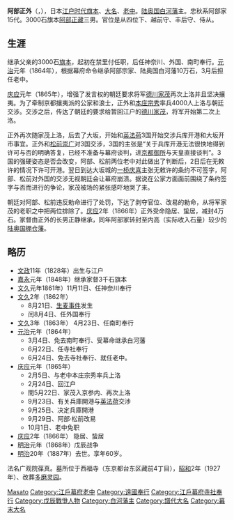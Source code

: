 {{Unreferenced |time=2009-05-28T09:45:00+00:00 }}
{{Infobox officeholder 
| name= 阿部正外
| image= Abe Masato.jpg
| caption=

| order=[[白河藩|白河藩]]藩主
| term_start=1864年
| term_end=1866年
| predecessor= [[阿部正耆|阿部正耆]]
| successor= [[阿部正靜|阿部正靜]]

| order1=[[江戶幕府|江戶幕府]][[老中|老中]]
| term_start1=1864年
| term_end1=1865年
| predecessor1= 
| successor1= 

| order2=[[江戶幕府|江戶幕府]][[寺社奉行|寺社奉行]]
| term_start2=1864年
| term_end2=1864年
| predecessor2= 
| successor2= 

| order3=[[町奉行|江戶北町奉行]]
| term_start3=1863年
| term_end3=1864年
| predecessor3= {{link-ja|佐佐木顯發|佐々木顕発}}
| successor3= {{link-ja|都筑峯暉|都筑峯暉}}

| order4=[[江戶幕府|江戶幕府]]{{link-ja|外國奉行|外国奉行}}
| term_start4=1862年
| term_end4=1863年
| predecessor4= 
| successor4= 

| birth_date={{birth date|1828|2|15}}<br>（[[文政|文政]]11年1月1日）
| birth_place= 
| death_date={{death date and age|1887|4|20|1828|2|15}}<br>（[[明治|明治]]20年）
| death_place= 
| module  = {{日本武士|child=yes
|時代= [[江戶时代|江戶时代]]末期（[[幕末|幕末]]） - [[明治|明治時代]]
| 改名 = 久馬作、長吉郎（幼名）、正外
| 別名 = 粂作、兵庫（通称）、葆真
| 諡号 = 
| 神号 = 
| 戒名 = 廣觀院殿得誉知道葆真
| 霊名 = 
| 墓所 = [[東京都|東京都]][[府中市_(東京都)|府中市]][[多磨靈園|多磨靈園]]
| 官位 = [[從四位|從四位下]][[越前国|越前守]]、[[豐後国|豐後守]]、[[侍從|侍從]]
| 幕府 = [[江戶幕府|江戶幕府]] [[神奈川奉行|神奈川奉行]]、[[外国奉行|外国奉行]]、[[町奉行#北町奉行|北町奉行]]、[[寺社奉行|寺社奉行]]兼[[奏者番|奏者番]]、[[老中|老中]]
| 主君 = [[德川家茂|德川家茂]]
| 藩   = [[陸奧國|陸奥]][[白河藩|白河藩]]主
| 氏族 = [[阿部氏_(德川譜代)|阿部氏]]
| 父 = [[阿部正藏|阿部正藏]]
|母=家女
|養父= ''[[阿部正耆|阿部正耆]]''
| 兄 = [[阿部正定|正定]]、[[須田津次郎|須田津次郎]]
| 弟 = 邦之助
| 正室 = '''[[長谷川政直|長谷川政直]]之女'''
| 子   = '''[[阿部正静|正静]]'''、勝、礼、三郎 等人
| 特記事項 = 
 }}
}}
'''阿部正外'''（{{jpn|j=阿部 正外|kana=あべ まさとう|rm=Abe Masatō}}，{{bd|1828年|2月15日|1887年|4月20日|}}），日本[[江户时代|江户时代]][[旗本|旗本]]、[[大名_(稱謂)|大名]]、[[老中|老中]]。[[陆奥国|陆奥国]][[白河藩|白河藩]]主。忠秋系阿部家15代。3000石旗本[[阿部正藏|阿部正藏]]三男。官位是从四位下、越前守、丰后守、侍从。

== 生涯 ==
继承父亲的3000石[[旗本|旗本]]，起初在禁里付任职，后任神奈川、外国、南町奉行。[[元治|元治]]元年（1864年），根据幕府命令继承阿部宗家、陆奥国白河藩10万石，3月后担任老中。

[[庆应|庆应]]元年（1865年），增强了发言权的朝廷要求将军[[德川家茂|德川家茂]]再次上洛并且坚决攘夷。为了牵制京都攘夷派的公家和浪士，正外和[[松平宗秀|本庄宗秀]]率兵4000人上洛与朝廷交涉。交涉之后，传达了朝廷的要求给暂回江户的[[德川家茂|德川家茂]]，将军开始第二次上洛。

正外再次随家茂上洛，后去了大坂，开始和[[英国|英]][[法国|法]][[荷兰|荷]]3国开始交涉兵库开港和大坂开市事宜。正外和[[松前崇广|松前崇广]]对3国交涉，3国的主张是“关于兵库开港无法很快地得到许可与否的明确答复，已经不准备与幕府谈判，进[[京都御所|京都御所]]与天皇直接谈判”。3国的强硬姿态是否会改变，阿部、松前两位老中对此做出了判断后，2日后在无敕许的情况下许可开港。翌日到达大坂城的[[一桥庆喜|一桥庆喜]]主张无敕许的条约不可签字，阿部、松前对外国的交涉无视朝廷会让幕府崩溃。据说在公家方面面前围绕了条约签字与否而进行的争论，家茂被场的紧张感吓地哭了来。

朝廷对阿部、松前违反勅命进行了处罚，下达了剥夺官位、改易的勅命，从将军家茂的老职之中把两位排除了。[[庆应|庆应]]2年（1866年）正外受命隐居、蛰居，减封4万石。家督由正外的长男正静继承，同年阿部家转封至内高（实际收入石量）较少的[[陆奥国|陆奥国]][[棚仓藩|棚仓藩]]。

== 略历 ==
* [[文政|文政]]11年（1828年）出生与江户
* [[嘉永_(日本)|嘉永]]元年（1848年）继承家督3千石旗本
* [[文久|文久]]元年1861年）11月11日、任神奈川奉行
* [[文久|文久]]2年（1862年）
** 8月21日、[[生麦事件|生麦事件]]发生
** 闰8月4日、任外国奉行
* [[文久|文久]]3年（1863年） 4月23日、任南町奉行
* [[元治|元治]]元年（1864年）
** 3月4日、免去南町奉行、受幕命继承白河藩
** 6月22日、任寺社奉行
** 6月24日、免去寺社奉行、就任老中。
* [[庆应|庆应]]元年（1865年）
** 2月5日、与老中本庄宗秀率兵上洛
** 2月24日、回江户
** 閏5月22日、家茂入京参内、再次上洛
** 9月23日、有关兵庫開港与[[英国|英]][[法国|法]][[荷兰|荷]]交渉
** 9月25日、决定兵庫開港
** 9月29日、阿部·松前改易
** 10月1日、老中免职
* [[庆应|庆应]]2年（1866年） 隐居、蛰居
* [[明治|明治]]元年（1868年）戊辰战争
* [[明治|明治]]20年（1887年）去世。享年60岁。

法名广观院葆真。墓所位于西福寺（东京都台东区藏前4丁目），[[昭和|昭和]]2年（1927年）、改葬[[多磨灵园|多磨灵园]]。

{{江戶町奉行|[[町奉行|江戶北町奉行]]|1863年 - 1864年}}
{{白河藩主|阿部氏|7代|1864年 - 1866年}}

{{DEFAULTSORT:Abe Masato}}
[[Category:阿部氏|Masato]]
[[Category:江戶幕府老中|Category:江戶幕府老中]]
[[Category:遠國奉行|Category:遠國奉行]]
[[Category:江戶幕府寺社奉行|Category:江戶幕府寺社奉行]]
[[Category:戊辰戰爭人物|Category:戊辰戰爭人物]]
[[Category:白河藩主|Category:白河藩主]]
[[Category:譜代大名|Category:譜代大名]]
[[Category:幕末大名|Category:幕末大名]]